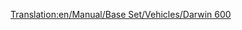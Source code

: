 [[Translation:en/Manual/Base Set/Vehicles/Darwin 600]]
{{hu/Navbox Légi járművek}}
{{hu/Repülőgépek|Name=Darwin 600
|Image=[[File:en/AirbusA330.png|Darwin 600]]
|Cost=55.371 (110,742)
|Speed=947 km/h (592 MPH)
|Annual=6.468 (12,936)
|Designed=1981
|Lifespan=25
|Capacity=240 utas és 25 csomag levél
|Description=Bevált sugármeghajtású repülőgép, a nagyobb repülőtereket részesíti inkább előnyben.
|Real-life=[http://hu.wikipedia.org/wiki/Boeing_777 Boeing 777] ("Triple-seven")
}}
